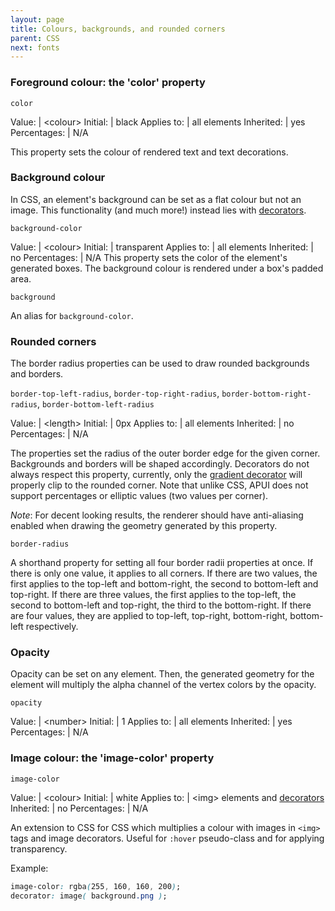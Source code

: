 ```yaml
---
layout: page
title: Colours, backgrounds, and rounded corners
parent: CSS
next: fonts
---
```



### Foreground colour: the 'color' property


`color`

Value: | \<colour\>
Initial: | black
Applies to: | all elements
Inherited: | yes
Percentages: | N/A

This property sets the colour of rendered text and text decorations.

### Background colour


In CSS, an element's background can be set as a flat colour but not an image. This functionality (and much more!) instead lies with [decorators](decorators.html).

`background-color`

Value: | \<colour\>
Initial: | transparent
Applies to: | all elements
Inherited: | no
Percentages: | N/A
This property sets the color of the element's generated boxes. The background colour is rendered under a box's padded area.

`background`

An alias for `background-color`.

### Rounded corners




The border radius properties can be used to draw rounded backgrounds and borders.

`border-top-left-radius`, `border-top-right-radius`, `border-bottom-right-radius`, `border-bottom-left-radius`

Value: | \<length\>
Initial: | 0px
Applies to: | all elements
Inherited: | no
Percentages: | N/A

The properties set the radius of the outer border edge for the given corner. Backgrounds and borders will be shaped accordingly. Decorators do not always respect this property, currently, only the [gradient decorator](decorators/gradient.html) will properly clip to the rounded corner. Note that unlike CSS, APUI does not support percentages or elliptic values (two values per corner).

*Note*: For decent looking results, the renderer should have anti-aliasing enabled when drawing the geometry generated by this property.

`border-radius`

A shorthand property for setting all four border radii properties at once. If there is only one value, it applies to all corners. If there are two values, the first applies to the top-left and bottom-right, the second to bottom-left and top-right. If there are three values, the first applies to the top-left, the second to bottom-left and top-right, the third to the bottom-right. If there are four values, they are applied to top-left, top-right, bottom-right, bottom-left respectively.

### Opacity


Opacity can be set on any element. Then, the generated geometry for the element will multiply the alpha channel of the vertex colors by the opacity.

`opacity`

Value: | \<number\>
Initial: | 1
Applies to: | all elements
Inherited: | yes
Percentages: | N/A

### Image colour: the 'image-color' property


`image-color`

Value: | \<colour\>
Initial: | white
Applies to: | \<img\> elements and [decorators](decorators.html)
Inherited: | no
Percentages: | N/A

An extension to CSS for CSS which multiplies a colour with images in `<img>` tags and image decorators. Useful for `:hover` pseudo-class and for applying transparency.

Example:
```css
image-color: rgba(255, 160, 160, 200);
decorator: image( background.png );
```
